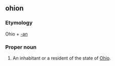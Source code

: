 ==ohion==

===Etymology===
Ohio + [[-an]]

===Proper noun===
{{en-proper noun|Ohioans}}

# An inhabitant or a resident of the state of [[Ohio]].